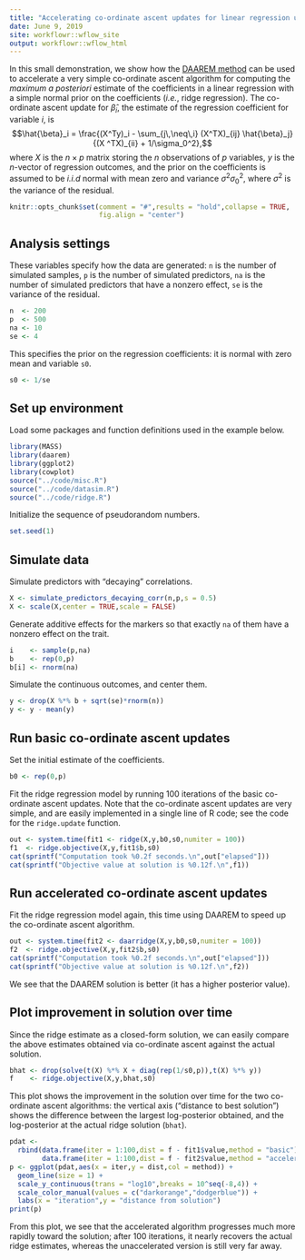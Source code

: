 ```yaml
---
title: "Accelerating co-ordinate ascent updates for linear regression using DAAREM"
date: June 9, 2019
site: workflowr::wflow_site
output: workflowr::wflow_html
---
```


In this small demonstration, we show how the
[DAAREM method][daarem-paper] can be used to accelerate a very simple
co-ordinate ascent algorithm for computing the *maximum a posteriori*
estimate of the coefficients in a linear regression with a simple
normal prior on the coefficients (*i.e.*, ridge regression). The
co-ordinate ascent update for $\hat{\beta}_i$, the estimate of the
regression coefficient for variable $i$, is
$$\hat{\beta}_i =
\frac{(X^Ty)_i - \sum_{j\,\neq\,i} (X^TX)_{ij} \hat{\beta}_j}
     {(X ^TX)_{ii} + 1/\sigma_0^2},$$
where $X$ is the $n \times p$ matrix storing the $n$ observations of
$p$ variables, $y$ is the $n$-vector of regression outcomes,
and the prior on the coefficients is assumed to be *i.i.d* normal with
mean zero and variance $\sigma^2 \sigma_0^2$, where $\sigma^2$ is the
variance of the residual.

```r
knitr::opts_chunk$set(comment = "#",results = "hold",collapse = TRUE,
                      fig.align = "center")
```

## Analysis settings

These variables specify how the data are generated: `n` is the number
of simulated samples, `p` is the number of simulated predictors, `na`
is the number of simulated predictors that have a nonzero effect, `se`
is the variance of the residual.

```r
n  <- 200 
p  <- 500
na <- 10
se <- 4
```

This specifies the prior on the regression coefficients: it is normal
with zero mean and variable `s0`.

```r
s0 <- 1/se
```

## Set up environment

Load some packages and function definitions used in the example below.

```r
library(MASS)
library(daarem)
library(ggplot2)
library(cowplot)
source("../code/misc.R")
source("../code/datasim.R")
source("../code/ridge.R")
```

Initialize the sequence of pseudorandom numbers.

```r
set.seed(1)
```

## Simulate data

Simulate predictors with "decaying" correlations.

```r
X <- simulate_predictors_decaying_corr(n,p,s = 0.5)
X <- scale(X,center = TRUE,scale = FALSE)
```

Generate additive effects for the markers so that exactly `na` of them have
a nonzero effect on the trait.

```r
i    <- sample(p,na)
b    <- rep(0,p)
b[i] <- rnorm(na)
```

Simulate the continuous outcomes, and center them.

```r
y <- drop(X %*% b + sqrt(se)*rnorm(n))
y <- y - mean(y)
```

## Run basic co-ordinate ascent updates

Set the initial estimate of the coefficients.

```r
b0 <- rep(0,p)
```

Fit the ridge regression model by running 100 iterations of the basic
co-ordinate ascent updates. Note that the co-ordinate ascent updates
are very simple, and are easily implemented in a single line of R
code; see the code for the `ridge.update` function.

```r
out <- system.time(fit1 <- ridge(X,y,b0,s0,numiter = 100))
f1  <- ridge.objective(X,y,fit1$b,s0)
cat(sprintf("Computation took %0.2f seconds.\n",out["elapsed"]))
cat(sprintf("Objective value at solution is %0.12f.\n",f1))
```

## Run accelerated co-ordinate ascent updates

Fit the ridge regression model again, this time using DAAREM to speed
up the co-ordinate ascent algorithm.

```r
out <- system.time(fit2 <- daarridge(X,y,b0,s0,numiter = 100))
f2  <- ridge.objective(X,y,fit2$b,s0)
cat(sprintf("Computation took %0.2f seconds.\n",out["elapsed"]))
cat(sprintf("Objective value at solution is %0.12f.\n",f2))
```

We see that the DAAREM solution is better (it has a higher posterior
value).

## Plot improvement in solution over time

Since the ridge estimate as a closed-form solution, we can easily
compare the above estimates obtained via co-ordinate ascent against
the actual solution.

```r
bhat <- drop(solve(t(X) %*% X + diag(rep(1/s0,p)),t(X) %*% y))
f    <- ridge.objective(X,y,bhat,s0)
```

This plot shows the improvement in the solution over time for the two
co-ordinate ascent algorithms: the vertical axis ("distance to best
solution") shows the difference between the largest log-posterior
obtained, and the log-posterior at the actual ridge solution (`bhat`).

```r
pdat <-
  rbind(data.frame(iter = 1:100,dist = f - fit1$value,method = "basic"),
        data.frame(iter = 1:100,dist = f - fit2$value,method = "accelerated"))
p <- ggplot(pdat,aes(x = iter,y = dist,col = method)) +
  geom_line(size = 1) +
  scale_y_continuous(trans = "log10",breaks = 10^seq(-8,4)) +
  scale_color_manual(values = c("darkorange","dodgerblue")) +
  labs(x = "iteration",y = "distance from solution")
print(p)
```

From this plot, we see that the accelerated algorithm progresses much
more rapidly toward the solution; after 100 iterations, it nearly
recovers the actual ridge estimates, whereas the unaccelerated version
is still very far away.

[daarem-paper]: https://doi.org/10.1080/10618600.2019.1594835
